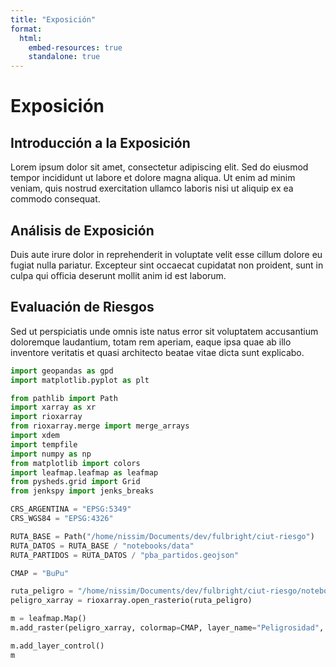 ```yaml
---
title: "Exposición"
format:
  html:
    embed-resources: true
    standalone: true
---
```


# Exposición

## Introducción a la Exposición

Lorem ipsum dolor sit amet, consectetur adipiscing elit. Sed do eiusmod tempor incididunt ut labore et dolore magna aliqua. Ut enim ad minim veniam, quis nostrud exercitation ullamco laboris nisi ut aliquip ex ea commodo consequat.

## Análisis de Exposición

Duis aute irure dolor in reprehenderit in voluptate velit esse cillum dolore eu fugiat nulla pariatur. Excepteur sint occaecat cupidatat non proident, sunt in culpa qui officia deserunt mollit anim id est laborum.

## Evaluación de Riesgos

Sed ut perspiciatis unde omnis iste natus error sit voluptatem accusantium doloremque laudantium, totam rem aperiam, eaque ipsa quae ab illo inventore veritatis et quasi architecto beatae vitae dicta sunt explicabo.

```python
import geopandas as gpd
import matplotlib.pyplot as plt

from pathlib import Path
import xarray as xr
import rioxarray
from rioxarray.merge import merge_arrays
import xdem
import tempfile
import numpy as np
from matplotlib import colors
import leafmap.leafmap as leafmap
from pysheds.grid import Grid
from jenkspy import jenks_breaks

CRS_ARGENTINA = "EPSG:5349"
CRS_WGS84 = "EPSG:4326"

RUTA_BASE = Path("/home/nissim/Documents/dev/fulbright/ciut-riesgo")
RUTA_DATOS = RUTA_BASE / "notebooks/data"
RUTA_PARTIDOS = RUTA_DATOS / "pba_partidos.geojson"

CMAP = "BuPu"

ruta_peligro = "/home/nissim/Documents/dev/fulbright/ciut-riesgo/notebooks/data/peligro_raster_10m.tif"
peligro_xarray = rioxarray.open_rasterio(ruta_peligro)

m = leafmap.Map()
m.add_raster(peligro_xarray, colormap=CMAP, layer_name="Peligrosidad", nodata=peligro_xarray.rio.nodata)

m.add_layer_control()
m
```